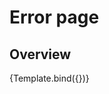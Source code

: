 

<Meta title="Patterns/Content/Error" component={ErrorPage} />


# Error page

## Overview

<Canvas>
  <Story
    name="Error"
    args={{
      statusCode: 404,
      language: 'de',
    }}
    argTypes={{
      statusCode: {
        options: [404, 500, 'clientSide'],
        control: 'select',
      },
      language: {
        options: ['de', 'fr', 'it', 'en'],
        control: 'select',
      },
      brandLogo: {
        table: {
          disable: true,
        },
      },
    }}
    parameters={{
      layout: 'fullscreen',
    }}
  >
    {Template.bind({})}
  </Story>
</Canvas>
